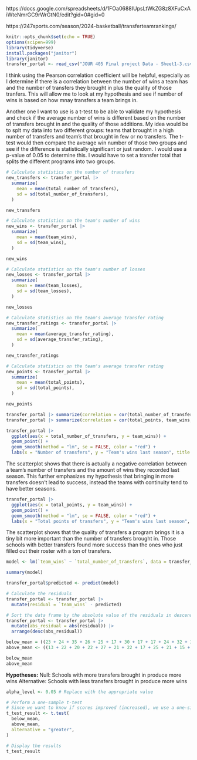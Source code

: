 https://docs.google.com/spreadsheets/d/1FOa0688IUpsLtWkZG8z8XFuCxAiWteNmrGC9rWrGtN0/edit?gid=0#gid=0

https://247sports.com/season/2024-basketball/transferteamrankings/


```r
knitr::opts_chunk$set(echo = TRUE)
options(scipen=999)
library(tidyverse)
install.packages("janitor")
library(janitor)
transfer_portal <- read_csv("JOUR 405 Final project Data - Sheet1-3.csv") |> clean_names()
```
I think using the Pearson correlation coefficient will be helpful, especially as I determine if there is a correlation between the number of wins a team has and the number of transfers they brought in plus the quality of those tranfers. This will allow me to look at my hypothesis and see if number of wins is based on how mnay transfers a team brings in.

Another one I want to use is a t-test to be able to validate my hypothesis and check if the average number of wins is different based on the number of transfers brought in and the quality of those additions. My idea would be to splt my data into two different groups: teams that brought in a high number of transfers and team's that brought in few or no transfers. The t-test would then compare the average win number of those two groups and see if the difference is statistically significant or just random. I would use a p-value of 0.05 to determine this. I would have to set a transfer total that splits the different programs into two groups.

```r
# Calculate statistics on the number of transfers
new_transfers <- transfer_portal |> 
  summarize(
    mean = mean(total_number_of_transfers),
    sd = sd(total_number_of_transfers),
  )

new_transfers
```
```r
# Calculate statistics on the team's number of wins
new_wins <- transfer_portal |> 
  summarize(
    mean = mean(team_wins),
    sd = sd(team_wins),
  )

new_wins
```
```r
# Calculate statistics on the team's number of losses
new_losses <- transfer_portal |> 
  summarize(
    mean = mean(team_losses),
    sd = sd(team_losses),
  )

new_losses
```
```r
# Calculate statistics on the team's average transfer rating
new_transfer_ratings <- transfer_portal |> 
  summarize(
    mean = mean(average_transfer_rating),
    sd = sd(average_transfer_rating),
  )

new_transfer_ratings
```
```r
# Calculate statistics on the team's average transfer rating
new_points <- transfer_portal |> 
  summarize(
    mean = mean(total_points),
    sd = sd(total_points),
  )

new_points
```
```r
transfer_portal |> summarize(correlation = cor(total_number_of_transfers, team_wins, method="pearson"))
transfer_portal |> summarize(correlation = cor(total_points, team_wins, method="pearson"))
```

```r
transfer_portal |>
  ggplot(aes(x = total_number_of_transfers, y = team_wins)) +
  geom_point() +
  geom_smooth(method = "lm", se = FALSE, color = "red") +
  labs(x = "Number of transfers", y = "Team's wins last season", title = "Scatterplot of total number of transfers vs team's wins")
```
The scatterplot shows that there is actually a negative correlation between a team's number of transfers and the amount of wins they recorded last season. This further emphasizes my hypothesis that bringing in more transfers doesn't lead to success, instead the teams with continuity tend to have better seasons.

```r
transfer_portal |>
  ggplot(aes(x = total_points, y = team_wins)) +
  geom_point() +
  geom_smooth(method = "lm", se = FALSE, color = "red") +
  labs(x = "Total points of transfers", y = "Team's wins last season", title = "Scatterplot of total points of transfers vs team's wins")
```
The scatterplot shows that the quality of transfers a program brings it is a tiny bit more important than the number of transfers brought in. Those schools with better transfers found more success than the ones who just filled out their roster with a ton of transfers.

```r
model <- lm(`team_wins` ~ `total_number_of_transfers`, data = transfer_portal)

summary(model)
```
```r
transfer_portal$predicted <- predict(model)

# Calculate the residuals
transfer_portal <- transfer_portal |> 
  mutate(residual = `team_wins` - predicted)

# Sort the data frame by the absolute value of the residuals in descending order
transfer_portal <- transfer_portal |>
  mutate(abs_residual = abs(residual)) |>
  arrange(desc(abs_residual))

```

```r
below_mean = ((23 + 24 + 35 + 26 + 25 + 17 + 30 + 17 + 17 + 24 + 32 + 32 + 20 + 15 + 19 + 14 + 36 + 17 + 14 + 23 + 15 + 12 + 23 + 27 + 28 + 12 + 27 + 35 + 18 + 17 + 25 + 12 + 16 + 12 + 15 + 31 + 21 + 14 + 30 + 28)/40)
above_mean <- ((13 + 22 + 20 + 22 + 27 + 21 + 22 + 17 + 25 + 21 + 15 + 13 + 21 + 19 + 21 + 7 + 27 + 15 + 21 + 20 + 24 + 16 + 19 + 20 + 23 + 17 + 24 + 16 + 22 + 16 + 7 + 13 + 19 + 24 + 14 + 20 + 14 + 17+ 27)/39)

below_mean
above_mean

```
**Hypotheses:**
Null: Schools with more transfers brought in produce more wins
Alternative: Schools with less transfers brought in produce more wins
```r
alpha_level <- 0.05 # Replace with the appropriate value

# Perform a one-sample t-test
# Since we want to know if scores improved (increased), we use a one-sided test (alternative = "greater")
t_test_result <- t.test(
  below_mean,
  above_mean,
  alternative = "greater",
)

# Display the results
t_test_result
```
